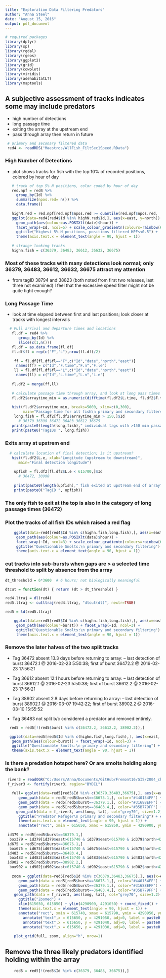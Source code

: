 ```yaml
---
title: "Exploration Data Filtering Predators"
author: "Anna Steel"
date: "August 15, 2016"
output: pdf_document
---
```



```r
# required packages
library(dplyr)
library(sp)
library(rgdal)
library(rgeos)
library(ggplot2)
library(grid) 
library(cowplot)
library(viridis)
library(adehabitatLT)
library(maptools)
```

## A subjective assessment of tracks indicates some may include predators
- high number of detections
- long passage time
- exiting the array at the upstream end
- pass through array then return in future
```r
 # primary and seconary filtered data
 red4 <- readRDS("Maestros/AllFish_FiltSec1Speed.RData")
```

### High Number of Detections
- plot shows tracks for fish with the top 10% of recorded positions, colored by hour of day 
```r

   # track of top 5% N positions, color coded by hour of day
   red.npf = red4 %>%
     group_by(Id) %>%
     summarize(npos.red= n()) %>%
     data.frame()
   
   highN.red = red.npf[red.npf$npos.red >= quantile(red.npf$npos.red, .90),]
   ggplot(data=red4[red4$Id %in% highN.red$Id,], aes(x=east, y=north)) +
     geom_path(aes(colour=as.POSIXlt(date)$hour)) + 
     facet_wrap(~Id, ncol=5) + scale_colour_gradientn(colours=rainbow(6), name="Hour of Day") + 
     ggtitle("Highest 5% N positions, positions filtered HPEs<0.5") + 
     theme(axis.text.x = element_text(angle = 90, hjust = 1))
   
   # strange looking tracks
   highn.fish = c(36379, 36483, 36612, 36632, 36675)
```
### Most of these tracks with many detections look normal; only 36379, 36483, 36612, 36632, 36675 attract my attention
- from tagID 38794 and 38823 (both noted from first two releases, last three not examined) I feel that the excessive speed filter might not be quite tight enough? 


### Long Passage Time
- look at time elapsed between first and last positions; look closer at tracks with longest intervals
```r
  # Pull arrival and departure times and locations
   fl.df = red4 %>%
      group_by(Id) %>%
      slice(c(1,n()))
   fl.df = as.data.frame(fl.df)
   fl.df$fl = rep(c("F","L"),nrow(fl.df)/2)  
  
    ff = fl.df[fl.df$fl=="F",c("Id","date","north","east")] 
     names(ff) = c("Id","F.time","F.n","F.le")
    ll = fl.df[fl.df$fl=="L",c("Id","date","north","east")]
     names(ll) = c("Id","L.time","L.n","L.e")
  
   fl.df2 = merge(ff,ll)
  
   # calculate passage time through array, and look at long pass times
   fl.df2$arraytime_min = as.numeric(difftime(fl.df2$L.time, fl.df2$F.time))
   
   hist(fl.df2$arraytime_min, breaks=5000, xlim=c(0,300), 
        main="Passage time for all fish\n primary and secondary filters", xlab="Passage Time (min)")
    long.fish = fl.df2[fl.df2$arraytime_min > 150,]$Id
      # 36379 36398 36472 36483 36612 36675
   print(paste0(length(long.fish)," individual tags with >150 min passage time"))
   print(paste0("TagIDs ", long.fish))


```

### Exits array at upstrem end
```r
  # calculate location of final detection; is it upstream?  
   hist(fl.df2$L.e, xlab="Longitude (upstream to downstream)", 
      main="Final detection longitude")
    
    upfish = fl.df2[fl.df2$L.e < 615700,]$Id
      # 36472, 38988
    
    print(paste0(length(upfish)," fish exited at upstream end of array"))
    print(paste0("TagID ", upfish))
```
### The only fish to exit at the top is also in the category of long passage times (36472)

### Plot the tracks of all fish IDs which raised a red flag
```r
    ggplot(data=red4[red4$Id %in% c(highn.fish,long.fish),], aes(x=east, y=north)) +
     geom_path(aes(colour=as.POSIXlt(date)$hour)) + 
     facet_wrap(~Id, ncol=3) + scale_colour_gradientn(colours=rainbow(6), name="Hour of Day") + 
     ggtitle("Questionable Smolts:\n primary and secondary filtering") + 
     theme(axis.text.x = element_text(angle = 90, hjust = 1))
```

### cut tracks into sub-bursts when gaps are > a selected time threshold to split by absence from the array
```r
dt_threshold = 6*3600  # 6 hours; not biologically meaningful

dtcut = function(dt) { return (dt > dt_threshold) } 

red4.ltraj = dl(red4)
red5.ltraj <- cutltraj(red4.ltraj, "dtcut(dt)", nextr=TRUE)

red5 = ld(red5.ltraj)

    ggplot(data=red5[red5$Id %in% c(highn.fish,long.fish),], aes(x=east, y=north)) +
     geom_path(aes(colour=burst)) + facet_wrap(~Id, ncol=3) +
     ggtitle("Questionable Smolts:\n primary and secondary filtering") + 
     theme(axis.text.x = element_text(angle = 90, hjust = 1))
```

### Remove the later halves of the two split tracks
- Tag 36472 absent 13.3 days before returning to array:
-- last detection of burst 36472.1 @ 2016-02-23 5:50:38; first of burst 36472.2 @ 2016-02-23 17:56:21 

- Tag 36612 absent 12.1 hours before returning to array:
-- last detection of burst 36612.1 @ 2016-02-23 5:50:38; first of burst 36612.2 @ 2016-02-23 17:56:21

- Tag 38902 absent 2.8 days before returning to array:
-- last detection of burst 38902.1 @ 2016-03-07 19:42:22; first of burst 38902.2 @ 2016-03-10 15:55:52 

- Tag 36483 not split b/c considered a predator and removed entirely. 
```r
  red5 = red5[!(red5$burst %in% c(36472.2, 36612.2, 38902.2)),]
```
```r
  ggplot(data=red5[red5$Id %in% c(highn.fish,long.fish),], aes(x=east, y=north)) +
   geom_path(aes(colour=burst)) + facet_wrap(~Id, ncol=3) +
   ggtitle("Questionable Smolts:\n primary and secondary filtering") + 
   theme(axis.text.x = element_text(angle = 90, hjust = 1))
```


### Is there a predation hotspot here? Or are smolts holding along the bank?
```r
 river3 = readOGR("C:/Users/Anna/Documents/GitHub/Fremont16/GIS/2004_channel","2004_channel_freTightclip")
 f_river3 <- fortify(river3, region="BYDEL")

   full= ggplot(data=red5[red5$Id %in% c(36379,36483,36675),], aes(x=east, y=north)) +
      geom_path(data = red5[red5$burst==36675.1,], color="#440154FF") + 
      geom_path(data = red5[red5$burst==36379.1,], color="#31688EFF") + 
      geom_path(data = red5[red5$burst==36483.4,], color="#35B779FF") + 
     geom_path(data = f_river3, aes(long, lat), col="grey70", size=1.2) + 
      ggtitle("Predator Refuge?\n primary and secondary filtering") + coord_fixed() + 
      theme(axis.text.x = element_text(angle = 90, hjust = 1)) + 
      annotate("rect", xmin = 615650, xmax = 615850, ymin = 4290900, ymax = 4291050, alpha=0, color="black")   
    
 id379 = red5[red5$burst==36379.1,]
  box379 = id379[id379$east>615740 & id379$east<615790 & id379$north>4290950 & id379$north<4290990,]
 id675 = red5[red5$burst==36675.1,]
  box675 = id675[id675$east>615740 & id675$east<615790 & id675$north>4290950 & id675$north<4290990,]
 id483 = red5[red5$burst==36483.4,]
  box483 = id483[id483$east>615740 & id483$east<615790 & id483$north>4290950 & id483$north<4290990,]
 id902 = red5[red5$burst==38902.2,]
  box902 = id902[id902$east>615740 & id902$east<615790 & id902$north>4290950 & id902$north<4290990,]
    
   zoom = ggplot(data=red5[red5$Id %in% c(36379,36483,36675),], aes(x=east, y=north)) +
      geom_path(data = red5[red5$burst==36675.1,], color="#440154FF") + 
      geom_path(data = red5[red5$burst==36379.1,], color="#31688EFF") + 
      geom_path(data = red5[red5$burst==36483.4,], color="#35B779FF") + 
    geom_path(data = f_river3, aes(long, lat), col="grey70", size=1.2) + 
      ggtitle("Zoomed") + 
      xlim(615650, 615850) + ylim(4290900, 4291050) + coord_fixed() + 
      theme(axis.text.x = element_text(angle = 90, hjust = 1)) +
      annotate("rect", xmin = 615740, xmax = 615790, ymin = 4290950, ymax = 4290990,  alpha =0.1, color="black")   +
        annotate("text",x = 615650, y = 4291050, adj=0, label = paste0("ID36675 - ",nrow(box675)," pos. (",round(nrow(box675)/nrow(id675)*100,1),"% of track)"), color="#440154FF")+
        annotate("text",x = 615650, y = 4291040, adj=0, label = paste0("ID36379 - ",nrow(box379)," pos. (",round(nrow(box379)/nrow(id379)*100,1),"% of track)"), color="#31688EFF")+
        annotate("text",x = 615650, y = 4291030, adj=0, label = paste0("ID36483 - ",nrow(box483)," pos. (",round(nrow(box483)/nrow(id483)*100,1),"% of track)"), color="#35B779FF")
   
    plot_grid(full, zoom, align="h", nrow=1)  

```

## Remove the three likely predators identified holding within the array
```r
    red5 = red5[!(red5$Id %in% c(36379, 36483, 36675)),]  
```    
